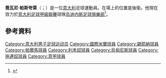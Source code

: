 '''喬瓦尼·帕斯夸萊'''（{{lang-it|Giovanni Pasquale}}；{{bd|1982年|1月5日}}）是一位[[意大利|意大利]]足球運動員。在場上的位置是後衛。他現在效力於[[意大利足球甲級聯賽|意大利足球甲級聯賽]]球隊[[烏迪内斯足球俱樂部|烏迪内斯足球俱樂部]]<ref>{{cite news|url=http://www.udinese.it/script/view.php?id=2654|title=Pasquale in bianconero sino al 2016!|date=18 October 2012|accessdate=19 October 2012|publisher=Udinese Calcio|language=it}}{{dead link|date=2017年12月 |bot=InternetArchiveBot |fix-attempted=yes }}</ref>。

==參考資料==
{{Reflist}}

{{DEFAULTSORT:Pasquale, Giovanni}}
[[Category:意大利男子足球运动员|Category:意大利男子足球运动员]]
[[Category:國際米蘭球員|Category:國際米蘭球員]]
[[Category:錫耶納球員|Category:錫耶納球員]]
[[Category:帕爾馬球員|Category:帕爾馬球員]]
[[Category:利禾奴球員|Category:利禾奴球員]]
[[Category:烏甸尼斯球員|Category:烏甸尼斯球員]]
[[Category:拖連奴球員|Category:拖連奴球員]]
[[Category:意甲球員|Category:意甲球員]]

{{Sport-bio-stub}}